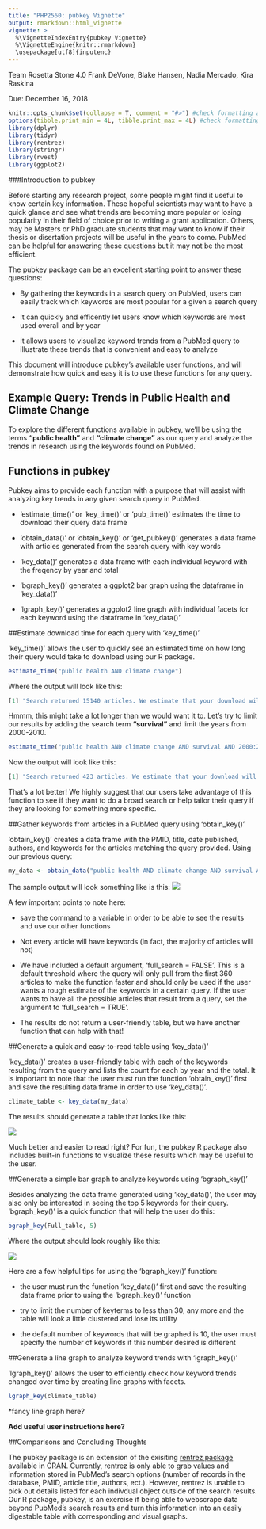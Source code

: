```yaml
---
title: "PHP2560: pubkey Vignette"
output: rmarkdown::html_vignette
vignette: >
  %\VignetteIndexEntry{pubkey Vignette}
  %\VignetteEngine{knitr::rmarkdown}
  \usepackage[utf8]{inputenc}
---
```

Team Rosetta Stone 4.0 
Frank DeVone, Blake Hansen, Nadia Mercado, Kira Raskina 

Due: December 16, 2018 

```r
knitr::opts_chunk$set(collapse = T, comment = "#>") #check formatting and delete if needed
options(tibble.print_min = 4L, tibble.print_max = 4L) #check formatting and delete if needed
library(dplyr)
library(tidyr)
library(rentrez)
library(stringr) 
library(rvest)
library(ggplot2)
```

###Introduction to pubkey 

Before starting any research project, some people might find it useful to know certain key information. These hopeful scientists may want to have a quick glance and see what trends are becoming more popular or losing popularity in their field of choice prior to writing a grant application. Others, may be Masters or PhD graduate students that may want to know if their thesis or disertation projects will be useful in the years to come. PubMed can be helpful for answering these questions but it may not be the most efficient. 

The pubkey package can be an excellent starting point to answer these questions: 

* By gathering the keywords in a search query on PubMed, users can easily track which keywords are most popular for a given a search query

* It can quickly and efficently let users know which keywords are most used overall and by year

* It allows users to visualize keyword trends from a PubMed query to illustrate these trends that is convenient and easy to analyze

This document will introduce pubkey's available user functions, and will demonstrate how quick and easy it is to use these functions for any query. 

## Example Query: Trends in Public Health and Climate Change

To explore the different functions available in pubkey, we'll be using the terms **"public health"** and **"climate change"** as our query and analyze the trends in research using the keywords found on PubMed.

## Functions in pubkey

Pubkey aims to provide each function with a purpose that will assist with analyzing key trends in any given search query in PubMed. 

* 'estimate_time()' or 'key_time()' or 'pub_time()' estimates the time to download their query data frame 

* 'obtain_data()' or 'obtain_key()' or 'get_pubkey()' generates a data frame with articles generated from the search query with key words

* 'key_data()' generates a data frame with each individual keyword with the freqency by year and total

* 'bgraph_key()' generates a ggplot2 bar graph using the dataframe in 'key_data()' 

* 'lgraph_key()' generates a ggplot2 line graph with individual facets for each keyword using the dataframe in 'key_data()'  


##Estimate download time for each query with 'key_time()' 

'key_time()' allows the user to quickly see an estimated time on how long their query would take to download using our R package.

```r
estimate_time("public health AND climate change")
```

Where the output will look like this: 
```r
[1] "Search returned 15140 articles. We estimate that your download will take approximatley 188 minutes to complete. Please consider using the advanced search option at https://www.ncbi.nlm.nih.gov/pubmed/advanced to create a more concise search."
```

Hmmm, this might take a lot longer than we would want it to. Let's try to limit our results by adding the search term **"survival"** and limit the years from 2000-2010. 

```r
estimate_time("public health AND climate change AND survival AND 2000:2010[PDAT]")
```

Now the output will look like this: 
```r
[1] "Search returned 423 articles. We estimate that your download will take approximatley 5 minutes to complete."
```

That's a lot better! We highly suggest that our users take advantage of this function to see if they want to do a broad search or help tailor their query if they are looking for something more specific.  

##Gather keywords from articles in a PubMed query using 'obtain_key()'

'obtain_key()' creates a data frame with the PMID, title, date published, authors, and keywords for the articles matching the query provided. Using our previous query: 

```r
my_data <- obtain_data("public health AND climate change AND survival AND 2000:2010[PDAT]", full_search = T)
```

The sample output will look something like is this: 
![](C:/Users/nmerc/Desktop/sample_mydata_r.png)

A few important points to note here: 

* save the command to a variable in order to be able to see the results and use our other functions

* Not every article will have keywords (in fact, the majority of articles will not)

* We have included a default argument, 'full_search = FALSE'. This is a default threshold where the query will only pull from the first 360 articles to make the function faster and should only be used if the user wants a rough estimate of the keywords in a certain query. If the user wants to have all the possible articles that result from a query, set the argument to 'full_search = TRUE'. 

* The results do not return a user-friendly table, but we have another function that can help with that!

##Generate a quick and easy-to-read table using 'key_data()'

'key_data()' creates a user-friendly table with each of the keywords resulting from the query and lists the count for each by year and the total. It is important to note that the user must run the function 'obtain_key()' first and save the resulting data frame in order to use 'key_data()'.

```r
climate_table <- key_data(my_data)
```

The results should generate a table that looks like this: 

![](C:/Users/nmerc/Desktop/sample_final table_r.png)

Much better and easier to read right? For fun, the pubkey R package also includes built-in functions to visualize these results which may be useful to the user. 

##Generate a simple bar graph to analyze keywords using 'bgraph_key()'

Besides analyzing the data frame generated using 'key_data()', the user may also only be interested in seeing the top 5 keywords for their query. 'bgraph_key()' is a quick function that will help the user do this: 

```r
bgraph_key(Full_table, 5)
```

Where the output should look roughly like this:

![](C:/Users/nmerc/Desktop/sample_bar graph_r.png)


Here are a few helpful tips for using the 'bgraph_key()' function: 

* the user must run the function 'key_data()' first and save the resulting data frame prior to using the 'bgraph_key()' function

* try to limit the number of keyterms to less than 30, any more and the table will look a little clustered and lose its utility

* the default number of keywords that will be graphed is 10, the user must specify the number of keywords if this number desired is different

##Generate a line graph to analyze keyword trends with 'lgraph_key()'

'lgraph_key()' allows the user to efficiently check how keyword trends changed over time by creating line graphs with facets.

```r
lgraph_key(climate_table)
```

*fancy line graph here?

**Add useful user instructions here?**

##Comparisons and Concluding Thoughts

The pubkey package is an extension of the exisiting [rentrez package](https://cran.r-project.org/web/packages/rentrez/index.html) available in CRAN. Currently, rentrez is only able to grab values and information stored in PubMed's search options (number of records in the database, PMID, article title, authors, ect.). However, rentrez is unable to pick out details listed for each indivdual object outside of the search results. Our R package, pubkey, is an exercise if being able to webscrape data beyond PubMed's search results and turn this information into an easily digestable table with corresponding and visual graphs.    